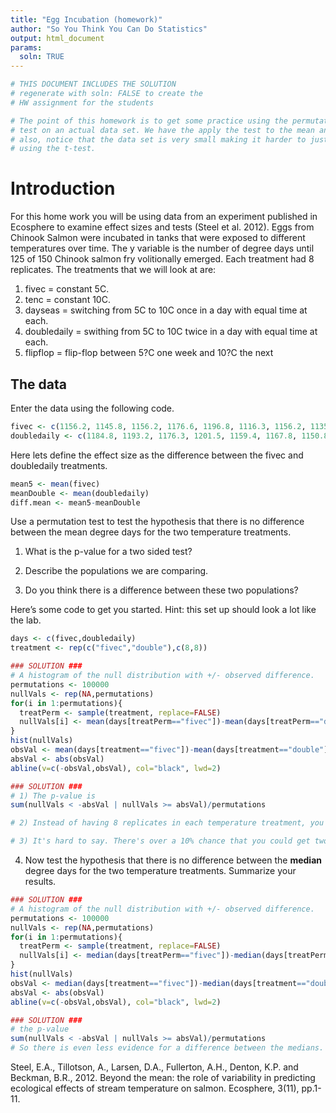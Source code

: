 ```yaml
---
title: "Egg Incubation (homework)"
author: "So You Think You Can Do Statistics"
output: html_document
params:
  soln: TRUE 
---
```


```r
# THIS DOCUMENT INCLUDES THE SOLUTION
# regenerate with soln: FALSE to create the 
# HW assignment for the students

# The point of this homework is to get some practice using the permutation
# test on an actual data set. We have the apply the test to the mean and median
# also, notice that the data set is very small making it harder to justify
# using the t-test.
```

# Introduction

For this home work you will be using data from an experiment published in Ecosphere to examine effect sizes and tests (Steel et al. 2012). Eggs from Chinook Salmon were incubated in tanks that were exposed to different temperatures over time. The y variable is the number of degree days until 125 of 150 Chinook salmon fry volitionally emerged. Each treatment had 8 replicates. The treatments that we will look at are:

1)  fivec = constant 5C.
2)  tenc = constant 10C.
3)  dayseas = switching from 5C to 10C once in a day with equal time at each.
4)  doubledaily = swithing from 5C to 10C twice in a day with equal time at each.
5)  flipflop = flip-flop between 5?C one week and 10?C the next


## The data

Enter the data using the following code.

```r
fivec <- c(1156.2, 1145.8, 1156.2, 1176.6, 1196.8, 1116.3, 1156.2, 1135.6)
doubledaily <- c(1184.8, 1193.2, 1176.3, 1201.5, 1159.4, 1167.8, 1150.8, 1150.8)
```

Here lets define the effect size as the difference between the fivec and doubledaily treatments.

```r
mean5 <- mean(fivec)
meanDouble <- mean(doubledaily)
diff.mean <- mean5-meanDouble
```

Use a permutation test to test the hypothesis that there is no difference between the mean degree days for the two temperature treatments. 

1)  What is the p-value for a two sided test?

2)  Describe the populations we are comparing.

3)  Do you think there is a difference between these two populations?

Here's some code to get you started. Hint: this set up should look a lot like the lab.

```r
days <- c(fivec,doubledaily)
treatment <- rep(c("fivec","double"),c(8,8))
```

```r
### SOLUTION ###    
# A histogram of the null distribution with +/- observed difference.
permutations <- 100000
nullVals <- rep(NA,permutations)
for(i in 1:permutations){
  treatPerm <- sample(treatment, replace=FALSE)
  nullVals[i] <- mean(days[treatPerm=="fivec"])-mean(days[treatPerm=="double"])
}
hist(nullVals)
obsVal <- mean(days[treatment=="fivec"])-mean(days[treatment=="double"])
absVal <- abs(obsVal)
abline(v=c(-obsVal,obsVal), col="black", lwd=2)

```

```r
### SOLUTION ###
# 1) The p-value is
sum(nullVals < -absVal | nullVals >= absVal)/permutations

# 2) Instead of having 8 replicates in each temperature treatment, you would have infinite replicates.

# 3) It's hard to say. There's over a 10% chance that you could get two samples like this if there was no difference.
```

4)  Now test the hypothesis that there is no difference between the **median** degree days for the two temperature treatments. Summarize your results.

```r
### SOLUTION ###    
# A histogram of the null distribution with +/- observed difference.
permutations <- 100000
nullVals <- rep(NA,permutations)
for(i in 1:permutations){
  treatPerm <- sample(treatment, replace=FALSE)
  nullVals[i] <- median(days[treatPerm=="fivec"])-median(days[treatPerm=="double"])
}
hist(nullVals)
obsVal <- median(days[treatment=="fivec"])-median(days[treatment=="double"])
absVal <- abs(obsVal)
abline(v=c(-obsVal,obsVal), col="black", lwd=2)

```

```r
### SOLUTION ###    
# the p-value
sum(nullVals < -absVal | nullVals >= absVal)/permutations
# So there is even less evidence for a difference between the medians.
```

Steel, E.A., Tillotson, A., Larsen, D.A., Fullerton, A.H., Denton, K.P. and Beckman, B.R., 2012. Beyond the mean: the role of variability in predicting ecological effects of stream temperature on salmon. Ecosphere, 3(11), pp.1-11.